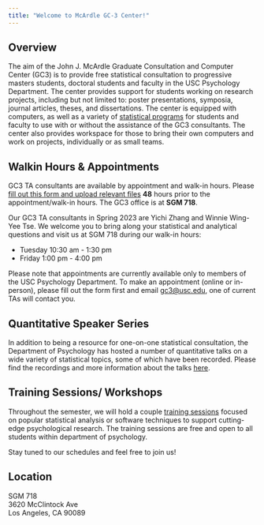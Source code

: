 ```yaml
---
title: "Welcome to McArdle GC-3 Center!"
---
```


## Overview

The aim of the John J. McArdle Graduate Consultation and Computer Center (GC3) is to provide free statistical consultation to progressive masters students, doctoral students and faculty in the USC Psychology Department. The center provides support for students working on research projects, including but not limited to: poster presentations, symposia, journal articles, theses, and dissertations. The center is equipped with computers, as well as a variety of [statistical programs](others/software.html) for students and faculty to use with or without the assistance of the GC3 consultants. The center also provides workspace for those to bring their own computers and work on projects, individually or as small teams.

## Walkin Hours & Appointments

GC3 TA consultants are available by appointment and walk-in hours. Please [fill out this form and upload relevant files](https://forms.gle/RYxWnyUwrJRBY5bu9) **48** hours prior to the appointment/walk-in hours. The GC3 office is at **SGM 718**.

<!--# Note that you will need a door code to get into GC3; if you do not have one, or do not have access yet to GC3 with your existing code, please contact Gabriel Gonzalez (gonzaleg@usc.edu) to get a code or to give your existing code access to the GC3 lab. -->

Our GC3 TA consultants in Spring 2023 are Yichi Zhang and Winnie Wing-Yee Tse. We welcome you to bring along your statistical and analytical questions and visit us at SGM 718 during our walk-in hours:

-   Tuesday 10:30 am - 1:30 pm
-   Friday 1:00 pm - 4:00 pm

Please note that appointments are currently available only to members of the USC Psychology Department. To make an appointment (online or in-person), please fill out the form first and email [gc3\@usc.edu](mailto:gc3@usc.edu), one of current TAs will contact you.

## Quantitative Speaker Series

In addition to being a resource for one-on-one statistical consultation, the Department of Psychology has hosted a number of quantitative talks on a wide variety of statistical topics, some of which have been recorded. Please find the recordings and more information about the talks [here](quant_talks.html).

## Training Sessions/ Workshops

Throughout the semester, we will hold a couple [training sessions](workshop.html) focused on popular statistical analysis or software techniques to support cutting-edge psychological research. The training sessions are free and open to all students within department of psychology.

Stay tuned to our schedules and feel free to join us!

## Location

SGM 718\
3620 McClintock Ave\
Los Angeles, CA 90089
